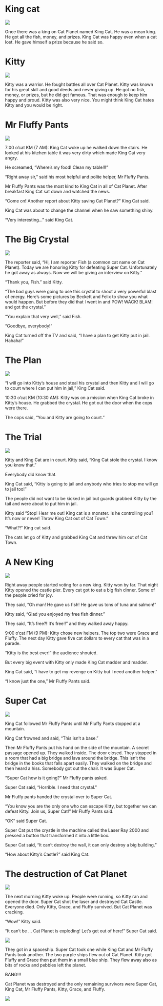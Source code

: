 # King cat

![](img/thewinner.jpg)

Once there was a king on Cat Planet named King Cat. He was a mean king. He got all the fish, money, and prizes. King Cat was happy even when a cat lost. He gave himself a prize because he said so.

# Kitty

![](img/kittyhero.jpg)

Kitty was a warrior. He fought battles all over Cat Planet. Kitty was known for his great skill and good deeds and never giving up. He got no fish, money, or prizes, but he did get famous. That was enough to keep him happy and proud. Kitty was also very nice. You might think King Cat hates Kitty and you would be right.

# Mr Fluffy Pants

![](img/fluffypants.jpg)

7:00 o’cat KM (7 AM): King Cat woke up he walked down the stairs. He looked at his kitchen table it was very dirty which made King Cat very angry. 

He screamed, "Where's my food! Clean my table!!!"

"Right away sir," said his most helpful and polite helper, Mr Fluffy Pants.

Mr Fluffy Pants was the most kind to King Cat in all of Cat Planet. After breakfast King Cat sat down and watched the news. 

"Come on! Another report about Kitty saving Cat Planet?" King Cat said.

King Cat was about to change the channel when he saw something shiny. 

"Very interesting..." said King Cat.

# The Big Crystal

![](img/boom.jpg)

The reporter said, "Hi, I am reporter Fish (a common cat name on Cat Planet). Today we are honoring Kitty for defeating Super Cat. Unfortunately he got away as always. Now we will be giving an interview on Kitty."

"Thank you, Fish." said Kitty.

"The bad guys were going to use this crystal to shoot a very powerful blast of energy. Here's some pictures by Beckett and Felix to show you what would happen. But before they did that I went in and POW! WACK! BLAM! and got the crystal."

"You explain that very well," said Fish.

"Goodbye, everybody!"  

King Cat turned off the TV and said, "I have a plan to get Kitty put in jail. Hahaha!"


# The Plan 

![](img/cattriangle.jpg)

"I will go into Kitty's house and steal his crystal and then Kitty and I will go to court where I can  put him in jail," King Cat said.

10:30 o’cat KM (10:30 AM): Kitty was on a mission when King Cat broke in Kitty’s house. He grabbed the crystal. He got out the door when the cops were there. 

The cops said, "You and Kitty are going to court."


# The Trial

![](img/thirdplace.jpg)

Kitty and King Cat are in court. Kitty said, "King Cat stole the crystal. I know you know that." 

Everybody did know that.

King Cat said, "Kitty is going to jail and anybody who tries to stop me will go to jail too!" 

The people did not want to be kicked in jail but guards grabbed Kitty by the tail and were about to put him in jail. 

Kitty said "Stop! Hear me out! King cat is a monster. Is he controlling you? It's now or never! Throw King Cat out of Cat Town." 

"What?!" King cat said. 

The cats let go of Kitty and grabbed King Cat and threw him out of Cat Town.


# A New King

![](img/thankyou.jpg)

Right away people started voting for a new king. Kitty won by far. That night Kitty opened the castle pier. Every cat got to eat a big fish dinner. Some of the people cried for joy. 

They said, "Oh man! He gave us fish! He gave us tons of tuna and salmon!"

Kitty said, "Glad you enjoyed my free fish dinner."

They said, "It's free?!  It's free!!" and they walked away happy.  

9:00 o’cat FM (9 PM): Kitty chose new helpers. The top two were Grace and Fluffy. The next day Kitty gave five cat dollars to every cat that was in a parade.

"Kitty is the best ever!" the audience shouted.  

But every big event with Kitty only made King Cat madder and madder. 

King Cat said, "I have to get my revenge on Kitty but I need another helper."

"I know just the one," Mr Fluffy Pants said.


# Super Cat

![](img/supercat.jpg)

King Cat followed Mr Fluffy Pants until Mr Fluffy Pants stopped at a mountain.  

King Cat frowned and said, "This isn’t a base." 

Then Mr Fluffy Pants put his hand on the side of the mountain. A secret passage opened up. They walked inside. The door closed. They stopped in a room that had a big bridge and lava around the bridge. This isn’t the bridge in the books that falls apart easily. They walked on the bridge and then heard a hiss. Somebody got out the chair. It was Super Cat. 

"Super Cat how is it going?" Mr Fluffy pants asked. 

Super Cat said, "Horrible. I need that crystal." 

Mr Fluffy pants handed the crystal over to Super Cat. 

"You know you are the only one who can escape Kitty, but together we can defeat Kitty. Join us, Super Cat!" Mr Fluffy Pants said. 

"OK" said Super Cat. 

Super Cat put the crystle in the machine called the Laser Ray 2000 and pressed a button that transformed it into a little box. 

Super Cat said, "It can’t destroy the wall, it can only destroy a big building." 

"How about Kitty’s Castle?" said King Cat.


# The destruction of Cat Planet

![](img/laser.jpg)

The next morning Kitty woke up. People were running, so Kitty ran and opened the door. Super Cat shot the laser and destroyed Cat Castle. Everyone died. Only Kitty, Grace, and Fluffy survived. But Cat Planet was cracking.

"Wow!" Kitty said. 

"It can’t be ... Cat Planet is exploding! Let’s get out of here!" Super Cat said. 

![](img/lava.jpg)

They got in a spaceship. Super Cat took one while King Cat and Mr Fluffy Pants took another. The two purple ships flew out of Cat Planet. Kitty got Fluffy and Grace then put them in a small blue ship. They flew away also as bits of rocks and pebbles left the planet. 

BANG!!! 

Cat Planet was destroyed and the only remaining survivors were Super Cat, King Cat, Mr Fluffy Pants, Kitty, Grace, and Fluffy.

![](img/flying.jpg)
